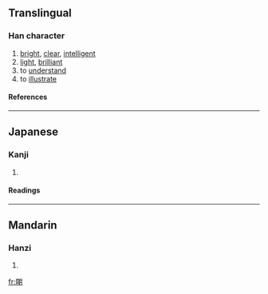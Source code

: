 ==Translingual==
===Han character===
{{Han char|rn=74|rad=月|as=07|sn=11|four=|canj=田月月 (WBB)}}
# [[bright]], [[clear]], [[intelligent]]
# [[light]], [[brilliant]]
# to [[understand]]
# to [[illustrate]]
====References====
{{Han ref|kx=0505.270|dkj=14366|dj=0884.210|hdz=32078.080|uh=6719|ud=26393}}

----
==Japanese==
===Kanji===
{{ja-kanji|grade=|rs=月07}}
# {{defn|Japanese}} 
====Readings====
{{ja-readings|on=[[めい]] (mei), [[みょう]] (myō)|kun=[[ああかり]] (aakari), [[あかあるい]] (akaarui), [[あかあるむ]] (akaarumu)}}

----
==Mandarin==
===Hanzi===
{{cmn-hanzi|pin=[[míng]] (ming2)|wg=ming<sup>2</sup>}}
# {{defn|Mandarin}}

[[fr:朙]]